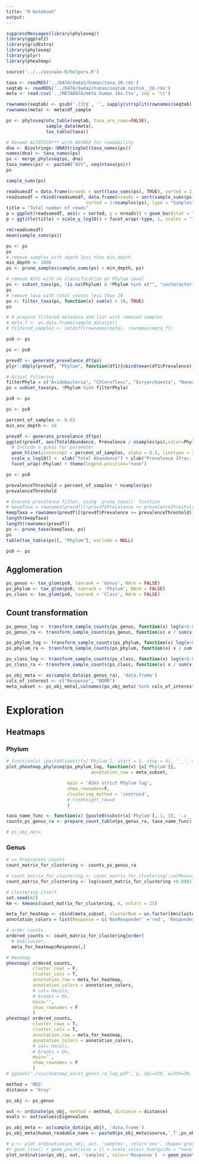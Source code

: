 ```yaml
---
title: "R Notebook"
output: 
---
```


```r
suppressMessages(library(phyloseq))
library(ggplot2)
library(gridExtra)
library(phyloseq)
library(plyr)
library(pheatmap)

source('../../assnake-R/helpers.R')
```


```r
taxa <- readRDS('../DATA/dada2/human/taxa_20.rds')
seqtab <- readRDS('../DATA/dada2/human/seqtab_nochim__20.rds')
meta <- read.csv('../METADATA/meta_human_16s.tsv', sep = '\t')

rownames(seqtab) <- gsub('.{3}$', '', sapply(strsplit(rownames(seqtab), ".", fixed = TRUE), `[`, 1))
rownames(meta) <- meta$df_sample
```



```r
ps <- phyloseq(otu_table(seqtab, taxa_are_rows=FALSE),
               sample_data(meta),
               tax_table(taxa))

# Rename ACTGTCCA*** with ASV002 for readability
dna <- Biostrings::DNAStringSet(taxa_names(ps))
names(dna) <- taxa_names(ps)
ps <- merge_phyloseq(ps, dna)
taxa_names(ps) <- paste0("ASV", seq(ntaxa(ps)))
ps
```

```r
sample_sums(ps)
```


```r
readsumsdf = data.frame(nreads = sort(taxa_sums(ps), TRUE), sorted = 1:ntaxa(ps), type = "OTUs")
readsumsdf = rbind(readsumsdf, data.frame(nreads = sort(sample_sums(ps),TRUE), 
                              sorted = 1:nsamples(ps), type = "Samples"))
title = "Total number of reads"
p = ggplot(readsumsdf, aes(x = sorted, y = nreads)) + geom_bar(stat = "identity")
p + ggtitle(title) + scale_y_log10() + facet_wrap(~type, 1, scales = "free")

rm(readsumsdf)
mean(sample_sums(ps))
```


```r
ps <- ps
ps
# remove samples with depth less than min_depth
min_depth <- 1000
ps <- prune_samples(sample_sums(ps) > min_depth, ps)

# remove ASVs with no classification at Phylum level
ps <- subset_taxa(ps, !is.na(Phylum) & !Phylum %in% c("", "uncharacterized"))
ps
# remove taxa with total counts less than 10
ps <- filter_taxa(ps, function(x) sum(x) > 10, TRUE)
ps

# # prepare filtered metadata and list with removed samples
# meta_f <- as.data.frame(sample_data(ps))
# filtered_samples <- setdiff(rownames(meta), rownames(meta_f))

ps0 <- ps
```

```r
ps <- ps0

prevdf <- generate_prevelance_df(ps)
plyr::ddply(prevdf, "Phylum", function(df1){cbind(mean(df1$Prevalence),sum(df1$Prevalence))})

# Actual filtering
filterPhyla = c("Acidobacteria", "Chloroflexi", "Euryarchaeota", "Nanoarchaeaeota", "Planctomycetes", "Synergistetes")
ps = subset_taxa(ps, !Phylum %in% filterPhyla)

ps0 <- ps
```


```r
ps <- ps0

percent_of_samples <- 0.03
min_asv_depth <- 10

prevdf <- generate_prevelance_df(ps)
ggplot(prevdf, aes(TotalAbundance, Prevalence / nsamples(ps),color=Phylum)) +
  # Include a guess for parameter
  geom_hline(yintercept = percent_of_samples, alpha = 0.5, linetype = 2) + geom_point(size = 0.3, alpha = 0.7) + geom_vline(xintercept = min_asv_depth, alpha = 0.5, linetype = 2) +
  scale_x_log10() +  xlab("Total Abundance") + ylab("Prevalence [Frac. Samples]") +
  facet_wrap(~Phylum) + theme(legend.position="none")
```


```r
ps <- ps0

prevalenceThreshold = percent_of_samples * nsamples(ps)
prevalenceThreshold

# Execute prevalence filter, using `prune_taxa()` function
# keepTaxa = rownames(prevdf)[(prevdf$Prevalence >= prevalenceThreshold) | (prevdf$TotalAbundance > min_asv_depth)]
keepTaxa = rownames(prevdf)[(prevdf$Prevalence >= prevalenceThreshold)]
length(keepTaxa)
length(rownames(prevdf))
ps <- prune_taxa(keepTaxa, ps)
ps
table(tax_table(ps)[, "Phylum"], exclude = NULL)

ps0 <- ps
```


## Agglomeration
```r
ps_genus <- tax_glom(ps0, taxrank = 'Genus', NArm = FALSE)
ps_phylum <- tax_glom(ps0, taxrank = 'Phylum', NArm = FALSE)
ps_class <- tax_glom(ps0, taxrank = 'Class', NArm = FALSE)

```

## Count transformation
```r
ps_genus_log <- transform_sample_counts(ps_genus, function(x) log(x+0.01))
ps_genus_ra <- transform_sample_counts(ps_genus, function(x) x / sum(x) )

ps_phylum_log <- transform_sample_counts(ps_phylum, function(x) log(x+0.01))
ps_phylum_ra <- transform_sample_counts(ps_phylum, function(x) x / sum(x) )

ps_class_log <- transform_sample_counts(ps_class, function(x) log(x+0.01))
ps_class_ra <- transform_sample_counts(ps_class, function(x) x / sum(x) )

ps_obj_meta <- as(sample_data(ps_genus_ra), 'data.frame')
cols_of_interest <- c("Response", "BORR")
meta_subset <- ps_obj_meta[,colnames(ps_obj_meta) %in% cols_of_interest]
```

# Exploration
## Heatmaps
### Phylum
```r
# function(x) {paste0(substr(x['Phylum'], start = 1, stop = 4), '__', x['Genus'])}
plot_pheatmap_phyloseq(ps_phylum_log, function(x) {x['Phylum']}, 
                                annotation_row = meta_subset,

                       main = 'ASVs strict Phylum log', 
                       show_rownames=F,
                       clustering_method = 'centroid',
                       # treeheight_row=0
                       )

```


```r
taxa_name_func <- function(x) {paste0(substr(x['Phylum'], 1, 3), '.c__' , substr(x['Class'], 1, 3), '.o__' , substr(x['Order'], 1, 5), '.f__' , substr(x['Family'], 1, 3), '.g__' , gsub('/', '', gsub("-", "", x['Genus'])))}
counts_ps_genus_ra <- prepare_count_table(ps_genus_ra, taxa_name_func)

# ps_obj_meta
```


### Genus
```r
# == Preprocess counts
count_matrix_for_clustering <- counts_ps_genus_ra

# count_matrix_for_clustering <- count_matrix_for_clustering[,colMeans(count_matrix_for_clustering) > 0.00001]
count_matrix_for_clustering <- log(count_matrix_for_clustering +0.0001)

# clustering itself
set.seed(42)
km <- kmeans(count_matrix_for_clustering, 4, nstart = 25)

meta_for_heatmap <- cbind(meta_subset, clusterNum = as.factor(km$cluster))
annotation_colors = list(Response = c('NonResponder' ='red', 'Responder'="green"))

# order counts
ordered_counts <- count_matrix_for_clustering[order(
  # km$cluster,
  meta_for_heatmap$Response),]

# Heatmap
pheatmap( ordered_counts, 
          cluster_rows = F,
          cluster_cols = T,
          annotation_row = meta_for_heatmap,
          annotation_colors = annotation_colors,
          # col= hmcols, 
          # breaks = bk,
          main='',
          show_rownames = F
          )
pheatmap( ordered_counts, 
          cluster_rows = T,
          cluster_cols = T,
          annotation_row = meta_for_heatmap,
          annotation_colors = annotation_colors,
          # col= hmcols, 
          # breaks = bk,
          main='',
          show_rownames = F
          )
# ggsave("./viz/heatmap_asvst_genus_ra_log.pdf", p, dpi=320, width=30, height = 17, units='in')

```



```r
method = 'MDS'
distance = 'bray'

ps_obj <- ps_genus

out <- ordinate(ps_obj, method = method, distance = distance)
evals <- out$values$Eigenvalues

ps_obj_meta <- as(sample_data(ps_obj), 'data.frame')
ps_obj_meta$human_readable_name <- paste0(ps_obj_meta$source,'_T',ps_obj_meta$time_point)

# p <- plot_ordination(ps_obj, out, 'samples', color='sex', shape='group', label='day')  
#+ geom_line() + geom_point(size = 1) + scale_colour_hue(guide = "none")
plot_ordination(ps_obj, out, 'samples', color='Response')  + geom_point(size = 3)

```










